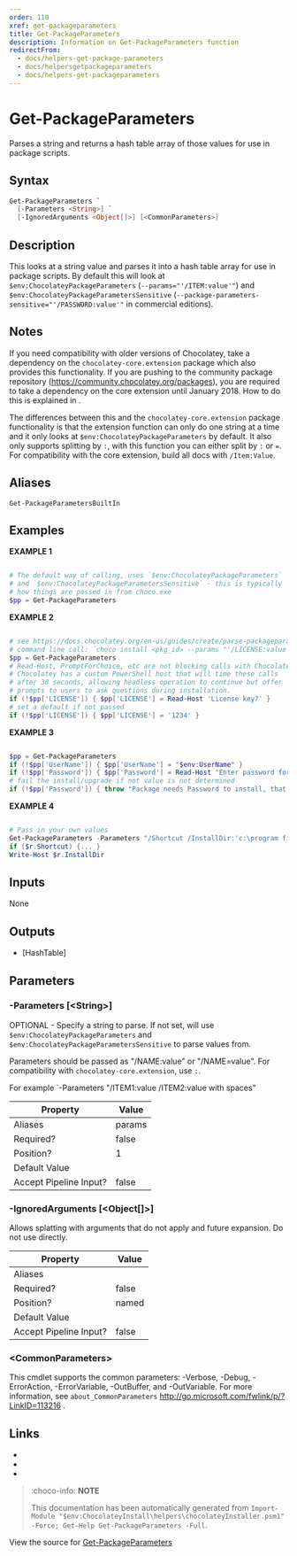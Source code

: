 ---
order: 110
xref: get-packageparameters
title: Get-PackageParameters
description: Information on Get-PackageParameters function
redirectFrom:
  - docs/helpers-get-package-parameters
  - docs/helpersgetpackageparameters
  - docs/helpers-get-packageparameters
---

# Get-PackageParameters

<!-- This documentation is automatically generated from https://github.com/chocolatey/choco/blob/master/src/chocolatey.resources/helpers/functions/Get-PackageParameters.ps1 using https://github.com/chocolatey/choco/blob/master/GenerateDocs.ps1. Contributions are welcome at the original location(s). -->

Parses a string and returns a hash table array of those values for use
in package scripts.

## Syntax

~~~powershell
Get-PackageParameters `
  [-Parameters <String>] `
  [-IgnoredArguments <Object[]>] [<CommonParameters>]
~~~

## Description

This looks at a string value and parses it into a hash table array for
use in package scripts. By default this will look at
`$env:ChocolateyPackageParameters` (`--params="'/ITEM:value'"`) and
`$env:ChocolateyPackageParametersSensitive`
(`--package-parameters-sensitive="'/PASSWORD:value'"` in commercial
editions).

<Xref title="Learn more" value="parse-package-parameters" />

## Notes

If you need compatibility with older versions of Chocolatey,
take a dependency on the `chocolatey-core.extension` package which
also provides this functionality. If you are pushing to the community
package repository (https://community.chocolatey.org/packages), you are required
to take a dependency on the core extension until January 2018. How to
do this is explained in <Xref title="the docs" value="parse-package-parameters" anchor="step-3-use-core-community-extension" />.

The differences between this and the `chocolatey-core.extension` package
functionality is that the extension function can only do one string at a
time and it only looks at `$env:ChocolateyPackageParameters` by default.
It also only supports splitting by `:`, with this function you can
either split by `:` or `=`. For compatibility with the core extension,
build all docs with `/Item:Value`.

## Aliases

`Get-PackageParametersBuiltIn`


## Examples

 **EXAMPLE 1**

~~~powershell

# The default way of calling, uses `$env:ChocolateyPackageParameters`
# and `$env:ChocolateyPackageParametersSensitive` - this is typically
# how things are passed in from choco.exe
$pp = Get-PackageParameters
~~~

**EXAMPLE 2**

~~~powershell

# see https://docs.chocolatey.org/en-us/guides/create/parse-packageparameters-argument
# command line call: `choco install <pkg_id> --params "'/LICENSE:value'"`
$pp = Get-PackageParameters
# Read-Host, PromptForChoice, etc are not blocking calls with Chocolatey.
# Chocolatey has a custom PowerShell host that will time these calls
# after 30 seconds, allowing headless operation to continue but offer
# prompts to users to ask questions during installation.
if (!$pp['LICENSE']) { $pp['LICENSE'] = Read-Host 'License key?' }
# set a default if not passed
if (!$pp['LICENSE']) { $pp['LICENSE'] = '1234' }
~~~

**EXAMPLE 3**

~~~powershell

$pp = Get-PackageParameters
if (!$pp['UserName']) { $pp['UserName'] = "$env:UserName" }
if (!$pp['Password']) { $pp['Password'] = Read-Host "Enter password for $($pp['UserName']):" -AsSecureString}
# fail the install/upgrade if not value is not determined
if (!$pp['Password']) { throw "Package needs Password to install, that must be provided in params or in prompt." }
~~~

**EXAMPLE 4**

~~~powershell

# Pass in your own values
Get-PackageParameters -Parameters "/Shortcut /InstallDir:'c:\program files\xyz' /NoStartup" | set r
if ($r.Shortcut) {... }
Write-Host $r.InstallDir
~~~ 

## Inputs

None

## Outputs


 * [HashTable]


## Parameters

###  -Parameters [&lt;String&gt;]
OPTIONAL - Specify a string to parse. If not set, will use
`$env:ChocolateyPackageParameters` and
`$env:ChocolateyPackageParametersSensitive` to parse values from.

Parameters should be passed as "/NAME:value" or "/NAME=value". For
compatibility with `chocolatey-core.extension`, use `:`.

For example `-Parameters "/ITEM1:value /ITEM2:value with spaces"

Property               | Value
---------------------- | ------
Aliases                | params
Required?              | false
Position?              | 1
Default Value          | 
Accept Pipeline Input? | false
 
###  -IgnoredArguments [&lt;Object[]&gt;]
Allows splatting with arguments that do not apply and future expansion.
Do not use directly.

Property               | Value
---------------------- | -----
Aliases                | 
Required?              | false
Position?              | named
Default Value          | 
Accept Pipeline Input? | false
 
### &lt;CommonParameters&gt;

This cmdlet supports the common parameters: -Verbose, -Debug, -ErrorAction, -ErrorVariable, -OutBuffer, and -OutVariable. For more information, see `about_CommonParameters` http://go.microsoft.com/fwlink/p/?LinkID=113216 .


## Links

 * <Xref title="Install-ChocolateyPackage" value="install-chocolateypackage" />
 * <Xref title="Install-ChocolateyInstallPackage" value="install-chocolateyinstallpackage" />
 * <Xref title="Install-ChocolateyZipPackage" value="install-chocolateyzippackage" />


<Xref title="Function Reference" value="powershell-reference" />

> :choco-info: **NOTE**
>
> This documentation has been automatically generated from `Import-Module "$env:ChocolateyInstall\helpers\chocolateyInstaller.psm1" -Force; Get-Help Get-PackageParameters -Full`.

View the source for [Get-PackageParameters](https://github.com/chocolatey/choco/blob/master/src/chocolatey.resources/helpers/functions/Get-PackageParameters.ps1)
